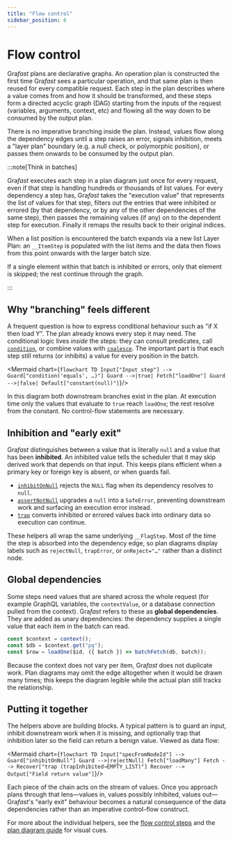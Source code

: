```yaml
---
title: "Flow control"
sidebar_position: 6
---
```



# Flow control

Gra*fast* plans are declarative graphs. An operation plan is constructed the
first time Gra*fast* sees a particular operation, and that same plan is then
reused for every compatible request. Each step in the plan describes where a
value comes from and how it should be transformed, and these steps form a
directed acyclic graph (DAG) starting from the inputs of the request (variables,
arguments, context, etc) and flowing all the way down to be consumed by the
output plan.

There is no imperative branching inside the plan. Instead, values flow along the
dependency edges until a step raises an error, signals inhibition, meets a
"layer plan" boundary (e.g. a null check, or polymorphic position), or passes
them onwards to be consumed by the output plan.

:::note[Think in batches]

Gra*fast* executes each step in a plan diagram just once for every request, even
if that step is handling hundreds or thousands of list values. For every
dependency a step has, Gra*fast* takes the "execution value" that represents the
list of values for that step, filters out the entries that were inhibited or
errored (by that dependency, or by any of the other dependencies of the same
step), then passes the remaining values (if any) on to the dependent step for
execution. Finally it remaps the results back to their
original indices.

When a list position is encountered the batch expands via a new list Layer Plan:
an `__ItemStep` is populated with the list items and the data then flows from
this point onwards with the larger batch size.

If a single element within that batch is inhibited or errors, only that element
is skipped; the rest continue through the graph.

:::

## Why "branching" feels different

A frequent question is how to express conditional behaviour such as "if X then
load Y". The plan already knows every step it may need. The conditional logic
lives _inside_ the steps: they can consult predicates, call
[`condition`](./step-library/standard-steps/condition.md), or combine values
with [`coalesce`](./step-library/standard-steps/coalesce.md). The important
part is that each step still returns (or inhibits) a value for every position in
the batch.

<Mermaid chart={`
flowchart TD
  Input["Input step"] --> Guard["condition('equals', …)"]
  Guard -->|true| Fetch["loadOne"]
  Guard -->|false| Default["constant(null)"]
`}/>

In this diagram both downstream branches exist in the plan. At execution time
only the values that evaluate to `true` reach `loadOne`; the rest resolve from
the constant. No control-flow statements are necessary.

## Inhibition and "early exit"

Gra*fast* distinguishes between a value that is literally `null` and a value
that has been **inhibited**. An inhibited value tells the scheduler that it may
skip derived work that depends on that input. This keeps plans efficient when a
primary key or foreign key is absent, or when guards fail.

- [`inhibitOnNull`](./step-library/standard-steps/inhibitOnNull.mdx) rejects the
  `NULL` flag when its dependency resolves to `null`.
- [`assertNotNull`](./step-library/standard-steps/assertNotNull.mdx) upgrades a
  `null` into a `SafeError`, preventing downstream work and surfacing an
  execution error instead.
- [`trap`](./step-library/standard-steps/trap.mdx) converts inhibited or errored
  values back into ordinary data so execution can continue.

These helpers all wrap the same underlying `__FlagStep`. Most of the time the
step is absorbed into the dependency edge, so plan diagrams display labels such
as `rejectNull`, `trapError`, or `onReject="…"` rather than a distinct node.

## Global dependencies

Some steps need values that are shared across the whole request (for example
GraphQL variables, the `contextValue`, or a database connection pulled from the
context). Gra*fast* refers to these as **global dependencies**. They are added
as unary dependencies: the dependency supplies a single value that each item in
the batch can read.

```ts
const $context = context();
const $db = $context.get("pg");
const $row = loadOne($id, ({ batch }) => batchFetch(db, batch));
```

Because the context does not vary per item, Gra*fast* does not duplicate work.
Plan diagrams may omit the edge altogether when it would be drawn many times;
this keeps the diagram legible while the actual plan still tracks the
relationship.

## Putting it together

The helpers above are building blocks. A typical pattern is to guard an input,
inhibit downstream work when it is missing, and optionally trap that inhibition
later so the field can return a benign value. Viewed as data flow:

<Mermaid chart={`
flowchart TD
  Input["specFromNodeId"] --> Guard["inhibitOnNull"]
  Guard -->|rejectNull| Fetch["loadMany"]
  Fetch --> Recover["trap (trapInhibited→EMPTY_LIST)"]
  Recover --> Output["Field return value"]
`}/>

Each piece of the chain acts on the stream of values. Once you approach plans
through that lens—values in, values possibly inhibited, values out—Gra*fast*'s
"early exit" behaviour becomes a natural consequence of the data dependencies
rather than an imperative control-flow construct.

For more about the individual helpers, see the
[flow control steps](./step-library/standard-steps/index.mdx#flow-control) and
the [plan diagram guide](./plan-diagrams.mdx) for visual cues.
